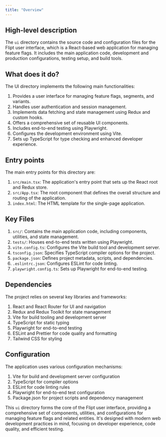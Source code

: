 ```yaml
---
title: "Overview"
---
```


## High-level description
The `ui` directory contains the source code and configuration files for the Flipt user interface, which is a React-based web application for managing feature flags. It includes the main application code, development and production configurations, testing setup, and build tools.

## What does it do?
The UI directory implements the following main functionalities:

1. Provides a user interface for managing feature flags, segments, and variants.
2. Handles user authentication and session management.
3. Implements data fetching and state management using Redux and custom hooks.
4. Offers a comprehensive set of reusable UI components.
5. Includes end-to-end testing using Playwright.
6. Configures the development environment using Vite.
7. Sets up TypeScript for type checking and enhanced developer experience.

## Entry points
The main entry points for this directory are:

1. `src/main.tsx`: The application's entry point that sets up the React root and Redux store.
2. `src/App.tsx`: The root component that defines the overall structure and routing of the application.
3. `index.html`: The HTML template for the single-page application.

## Key Files
1. `src/`: Contains the main application code, including components, utilities, and state management.
2. `tests/`: Houses end-to-end tests written using Playwright.
3. `vite.config.ts`: Configures the Vite build tool and development server.
4. `tsconfig.json`: Specifies TypeScript compiler options for the project.
5. `package.json`: Defines project metadata, scripts, and dependencies.
6. `.eslintrc.json`: Configures ESLint for code linting.
7. `playwright.config.ts`: Sets up Playwright for end-to-end testing.

## Dependencies
The project relies on several key libraries and frameworks:

1. React and React Router for UI and navigation
2. Redux and Redux Toolkit for state management
3. Vite for build tooling and development server
4. TypeScript for static typing
5. Playwright for end-to-end testing
6. ESLint and Prettier for code quality and formatting
7. Tailwind CSS for styling

## Configuration
The application uses various configuration mechanisms:

1. Vite for build and development server configuration
2. TypeScript for compiler options
3. ESLint for code linting rules
4. Playwright for end-to-end test configuration
5. Package.json for project scripts and dependency management

This `ui` directory forms the core of the Flipt user interface, providing a comprehensive set of components, utilities, and configurations for managing feature flags and related entities. It's designed with modern web development practices in mind, focusing on developer experience, code quality, and efficient testing.